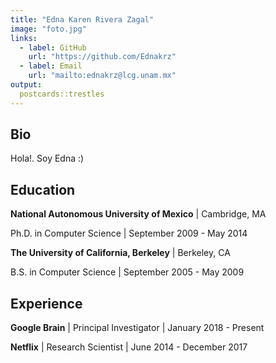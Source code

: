 ```yaml
---
title: "Edna Karen Rivera Zagal"
image: "foto.jpg"
links:
  - label: GitHub
    url: "https://github.com/Ednakrz"
  - label: Email
    url: "mailto:ednakrz@lcg.unam.mx"
output:
  postcards::trestles
---
```

 
## Bio

Hola!. Soy Edna :) 

## Education

**National Autonomous University of Mexico** | Cambridge, MA

Ph.D. in Computer Science | September 2009 - May 2014

**The University of California, Berkeley** | Berkeley, CA

B.S. in Computer Science | September 2005 - May 2009

## Experience

**Google Brain** | Principal Investigator | January 2018 - Present

**Netflix** | Research Scientist | June 2014 - December 2017
